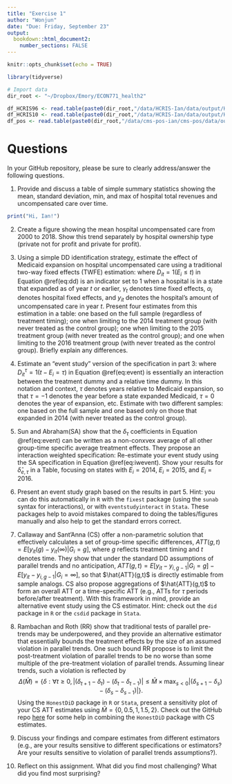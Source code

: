 ```yaml
---
title: "Exercise 1"
author: "Wonjun"
date: "Due: Friday, September 23"
output: 
  bookdown::html_document2:
    number_sections: FALSE
---
```


```r
knitr::opts_chunk$set(echo = TRUE)
```

```r
library(tidyverse)
```

```r
# Import data
dir_root <- "~/Dropbox/Emory/ECON771_health2"

df_HCRIS96 <- read.table(paste0(dir_root,"/data/HCRIS-Ian/data/output/HCRIS_Data_v1996.txt"), sep = '\t')
df_HCRIS10 <- read.table(paste0(dir_root,"/data/HCRIS-Ian/data/output/HCRIS_Data_v2010.txt"), sep = '\t')
df_pos <- read.table(paste0(dir_root,"/data/cms-pos-ian/cms-pos/data/output/pos-data-combined.txt"), sep = 't')
```


# Questions
In your GitHub repository, please be sure to clearly address/answer the following questions.

1. Provide and discuss a table of simple summary statistics showing the mean, standard deviation, min, and max of hospital total revenues and uncompensated care over time.

```r
print("Hi, Ian!")
```


2. Create a figure showing the mean hospital uncompensated care from 2000 to 2018. Show this trend separately by hospital ownership type (private not for profit and private for profit).

3. Using a simple DD identification strategy, estimate the effect of Medicaid expansion on hospital uncompensated care using a traditional two-way fixed effects (TWFE) estimation:
\begin{equation}
y_{it} = \alpha_{i} + \gamma_{t} + \delta D_{it} + \varepsilon_{it},
(\#eq:dd)
\end{equation}
where $D_{it}=1(E_{i}\leq t)$ in Equation \@ref(eq:dd) is an indicator set to 1 when a hospital is in a state that expanded as of year $t$ or earlier, $\gamma_{t}$ denotes time fixed effects, $\alpha_{i}$ denotes hospital fixed effects, and $y_{it}$ denotes the hospital's amount of uncompensated care in year $t$. Present four estimates from this estimation in a table: one based on the full sample (regardless of treatment timing); one when limiting to the 2014 treatment group (with never treated as the control group); one when limiting to the 2015 treatment group (with never treated as the control group); and one when limiting to the 2016 treatment group (with never treated as the control group). Briefly explain any differences.

4. Estimate an "event study" version of the specification in part 3:
\begin{equation}
y_{it} = \alpha_{i} + \gamma_{t} +\sum_{\tau < -1} D_{it}^{\tau} \delta_{\tau} + \sum_{\tau>=0} D_{it}^{\tau} \delta_{\tau} + \varepsilon_{it},
(\#eq:event)
\end{equation}
where $D_{it}^{\tau} = 1(t-E_{i}=\tau)$ in Equation \@ref(eq:event) is essentially an interaction between the treatment dummy and a relative time dummy. In this notation and context, $\tau$ denotes years relative to Medicaid expansion, so that $\tau=-1$ denotes the year before a state expanded Medicaid, $\tau=0$ denotes the year of expansion, etc. Estimate with two different samples: one based on the full sample and one based only on those that expanded in 2014 (with never treated as the control group).

5. Sun and Abraham(SA) show that the $\delta_{\tau}$ coefficients in Equation \@ref(eq:event) can be written as a non-conxvex average of all other group-time specific average treatment effects. They propose an interaction weighted specification:
\begin{equation}
y_{it} = \alpha_{i} + \gamma_{t} +\sum_{e} \sum_{\tau \neq -1} \left(D_{it}^{\tau} \times 1(E_{i}=e)\right) \delta_{e, \tau} + \varepsilon_{it}.
(\#eq:iwevent)
\end{equation}
Re-estimate your event study using the SA specification in Equation \@ref(eq:iwevent). Show your results for $\hat{\delta}_{e, \tau}$ in a Table, focusing on states with $E_{i}=2014$, $E_{i}=2015$, and $E_{i}=2016$.

6. Present an event study graph based on the results in part 5. Hint: you can do this automatically in `R` with the `fixest` package (using the `sunab` syntax for interactions), or with `eventstudyinteract` in `Stata`. These packages help to avoid mistakes compared to doing the tables/figures manually and also help to get the standard errors correct.

7. Callaway and Sant'Anna (CS) offer a non-parametric solution that effectively calculates a set of group-time specific differences, $ATT(g,t)= E[y_{it}(g) - y_{it}(\infty) | G_{i}=g]$, where $g$ reflects treatment timing and $t$ denotes time. They show that under the standard DD assumptions of parallel trends and no anticipation, $ATT(g,t) = E[y_{it} - y_{i, g-1} | G_{i}=g] - E[y_{it} - y_{i,g-1} | G_{i} = \infty]$, so that $\hat{ATT}(g,t)$ is directly estimable from sample analogs. CS also propose aggregations of $\hat{ATT}(g,t)$ to form an overall ATT or a time-specific ATT (e.g., ATTs for $\tau$ periods before/after treatment). With this framework in mind, provide an alternative event study using the CS estimator. Hint: check out the `did` package in `R` or the `csdid` package in `Stata`.

8. Rambachan and Roth (RR) show that traditional tests of parallel pre-trends may be underpowered, and they provide an alternative estimator that essentially bounds the treatment effects by the size of an assumed violation in parallel trends. One such bound RR propose is to limit the post-treatment violation of parallel trends to be no worse than some multiple of the pre-treatment violation of parallel trends. Assuming linear trends, such a violation is reflected by $$\Delta(\bar{M}) = \left\{ \delta : \forall t \geq 0, \lvert (\delta_{t+1} - \delta_{t}) - (\delta_{t} - \delta_{t-1}) \rvert \leq \bar{M} \times \max_{s<0} \lvert (\delta_{s+1} - \delta_{s}) - (\delta_{s} - \delta_{s-1}) \rvert \right\}.$$ Using the `HonestDiD` package in `R` or `Stata`, present a sensitivity plot of your CS ATT estimates using $\bar{M} = \{0, 0.5, 1, 1.5, 2\}$. Check out the GitHub repo [here](https://github.com/pedrohcgs/CS_RR) for some help in combining the `HonestDiD` package with CS estimates.

9. Discuss your findings and compare estimates from different estimators (e.g., are your results sensitive to different specifications or estimators? Are your results sensitive to violation of parallel trends assumptions?).

10. Reflect on this assignment. What did you find most challenging? What did you find most surprising? 